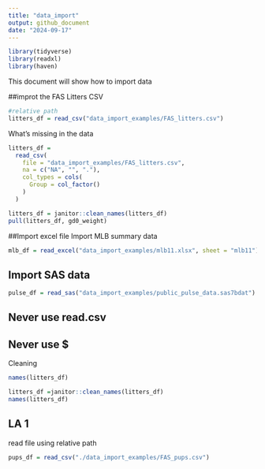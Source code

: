 ```yaml
---
title: "data_import"
output: github_document
date: "2024-09-17"
---
```


```r
library(tidyverse)
library(readxl)
library(haven)
```

This document will show how to import data

##improt the FAS Litters CSV
```r
#relative path
litters_df = read_csv("data_import_examples/FAS_litters.csv")
```
What's missing in the data

```r
litters_df =
  read_csv(
    file = "data_import_examples/FAS_litters.csv",
    na = c("NA", "", "."),
    col_types = cols(
      Group = col_factor()
    )
  )

litters_df = janitor::clean_names(litters_df)
pull(litters_df, gd0_weight)
```

##Import excel file
Import MLB summary data
```r
mlb_df = read_excel("data_import_examples/mlb11.xlsx", sheet = "mlb11")
```

## Import SAS data
```r
pulse_df = read_sas("data_import_examples/public_pulse_data.sas7bdat")
```

## Never use read.csv
## Never use $

Cleaning
```r
names(litters_df)
```
```r
litters_df =janitor::clean_names(litters_df)
names(litters_df)
```
## LA 1
read file using relative path
```r
pups_df = read_csv("./data_import_examples/FAS_pups.csv")
```


